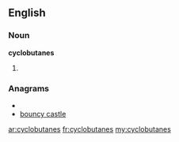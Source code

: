 ==English==

===Noun===
'''cyclobutanes'''

# {{plural of|[[cyclobutane]]}}

===Anagrams===
* {{alphagram|abccelnostuy}}
* [[bouncy castle#English|bouncy castle]]

[[ar:cyclobutanes]]
[[fr:cyclobutanes]]
[[my:cyclobutanes]]